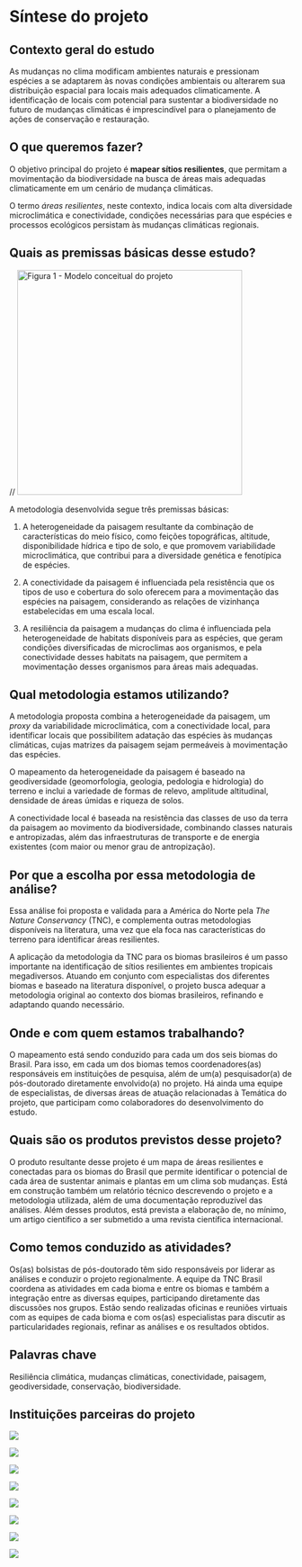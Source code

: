 # Síntese do projeto {.unnumbered}

## Contexto geral do estudo

As mudanças no clima modificam ambientes naturais e pressionam espécies a se adaptarem às novas condições ambientais ou alterarem sua distribuição espacial para locais mais adequados climaticamente. A identificação de locais com potencial para sustentar a biodiversidade no futuro de mudanças climáticas é imprescindível para o planejamento de ações de conservação e restauração.

## O que queremos fazer?

O objetivo principal do projeto é **mapear sítios resilientes**, que permitam a movimentação da biodiversidade na busca de áreas mais adequadas climaticamente em um cenário de mudança climáticas.

O termo *áreas resilientes*, neste contexto, indica locais com alta diversidade microclimática e conectividade, condições necessárias para que espécies e processos ecológicos persistam às mudanças climáticas regionais.

## Quais as premissas básicas desse estudo?
//
![Figura 1 - Modelo conceitual do projeto](figs/modelo_conceitual.png){width="400" fig-align="center"}

A metodologia desenvolvida segue três premissas básicas:

1.  A heterogeneidade da paisagem resultante da combinação de características do meio físico, como feições topográficas, altitude, disponibilidade hídrica e tipo de solo, e que promovem variabilidade microclimática, que contribui para a diversidade genética e fenotípica de espécies.

2.  A conectividade da paisagem é influenciada pela resistência que os tipos de uso e cobertura do solo oferecem para a movimentação das espécies na paisagem, considerando as relações de vizinhança estabelecidas em uma escala local.

3.  A resiliência da paisagem a mudanças do clima é influenciada pela heterogeneidade de habitats disponíveis para as espécies, que geram condições diversificadas de microclimas aos organismos, e pela conectividade desses habitats na paisagem, que permitem a movimentação desses organismos para áreas mais adequadas.

## Qual metodologia estamos utilizando?

A metodologia proposta combina a heterogeneidade da paisagem, um *proxy* da variabilidade microclimática, com a conectividade local, para identificar locais que possibilitem adatação das espécies às mudanças climáticas, cujas matrizes da paisagem sejam permeáveis à movimentação das espécies.

O mapeamento da heterogeneidade da paisagem é baseado na geodiversidade (geomorfologia, geologia, pedologia e hidrologia) do terreno e inclui a variedade de formas de relevo, amplitude altitudinal, densidade de áreas úmidas e riqueza de solos.

A conectividade local é baseada na resistência das classes de uso da terra da paisagem ao movimento da biodiversidade, combinando classes naturais e antropizadas, além das infraestruturas de transporte e de energia existentes (com maior ou menor grau de antropização).

## Por que a escolha por essa metodologia de análise?

Essa análise foi proposta e validada para a América do Norte pela *The Nature Conservancy* (TNC), e complementa outras metodologias disponíveis na literatura, uma vez que ela foca nas características do terreno para identificar áreas resilientes.

A aplicação da metodologia da TNC para os biomas brasileiros é um passo importante na identificação de sítios resilientes em ambientes tropicais megadiversos. Atuando em conjunto com especialistas dos diferentes biomas e baseado na literatura disponível, o projeto busca adequar a metodologia original ao contexto dos biomas brasileiros, refinando e adaptando quando necessário.

## Onde e com quem estamos trabalhando?

O mapeamento está sendo conduzido para cada um dos seis biomas do Brasil. Para isso, em cada um dos biomas temos coordenadores(as) responsáveis em instituições de pesquisa, além de um(a) pesquisador(a) de pós-doutorado diretamente envolvido(a) no projeto. Há ainda uma equipe de especialistas, de diversas áreas de atuação relacionadas à Temática do projeto, que participam como colaboradores do desenvolvimento do estudo.

## Quais são os produtos previstos desse projeto?

<!--
Ana trouxe o questionamento de que não estamos mapeando só áreas resilientes e conectadas. Precisamos pensar no que estamos criando
-->

O produto resultante desse projeto é um mapa de áreas resilientes e conectadas para os biomas do Brasil que permite identificar o potencial de cada área de sustentar animais e plantas em um clima sob mudanças. Está em construção também um relatório técnico descrevendo o projeto e a metodologia utilizada, além de uma documentação reproduzível das análises. Além desses produtos, está prevista a elaboração de, no mínimo, um artigo científico a ser submetido a uma revista científica internacional.

## Como temos conduzido as atividades?

Os(as) bolsistas de pós-doutorado têm sido responsáveis por liderar as análises e conduzir o projeto regionalmente. A equipe da TNC Brasil coordena as atividades em cada bioma e entre os biomas e também a integração entre as diversas equipes, participando diretamente das discussões nos grupos. Estão sendo realizadas oficinas e reuniões virtuais com as equipes de cada bioma e com os(as) especialistas para discutir as particularidades regionais, refinar as análises e os resultados obtidos.

## Palavras chave

Resiliência climática, mudanças climáticas, conectividade, paisagem, geodiversidade, conservação, biodiversidade.

## Instituições parceiras do projeto

::: {layout-nrow="2"}
![](figs/TNC_logo.png)

![](figs/MPEG_logo.png)

![](figs/logotipo-ufabc-abaixo.png)

![](figs/tipografia_ufj_preto_modelo_02.png)

![](figs/ufms_logo_negativo_assinatura_vertical_rgb.png)

![](figs/ufrn_logotipo_flat.png)

![](figs/sos_pantanal_logo-slider.png)

![](figs/associacao_caatinga-nova_logo-400.png)
:::
